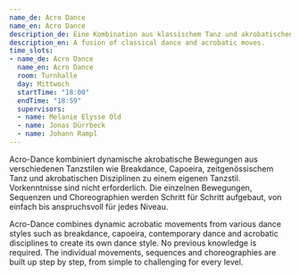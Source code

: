 ```yaml
---
name_de: Acro Dance
name_en: Acro Dance
description_de: Eine Kombination aus klassischem Tanz und akrobatischen Elementen.
description_en: A fusion of classical dance and acrobatic moves.
time_slots:
- name_de: Acro Dance
  name_en: Acro Dance
  room: Turnhalle
  day: Mittwoch
  startTime: "18:00"
  endTime: "18:59"
  supervisors:
  - name: Melanie Elysse Old
  - name: Jonas Dürrbeck
  - name: Johann Rampl
---
```


<Locale value="de">
 

 Acro-Dance&nbsp;kombiniert dynamische akrobatische Bewegungen aus verschiedenen
Tanzstilen wie Breakdance, Capoeira, zeitgenössischem Tanz und akrobatischen
Disziplinen zu einem eigenen Tanzstil. Vorkenntnisse sind nicht erforderlich.
Die einzelnen Bewegungen, Sequenzen und Choreographien werden Schritt für
Schritt aufgebaut, von einfach bis anspruchsvoll für jedes Niveau.

</Locale>
<Locale value="en">
 

 Acro-Dance combines dynamic acrobatic movements from various dance styles such
as breakdance, capoeira, contemporary dance and acrobatic disciplines to create
its own dance style. No previous knowledge is required. The individual
movements, sequences﻿ and choreographies are built up step by step, from simple
to challenging for every level.

</Locale>
